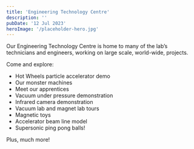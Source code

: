 ```yaml
---
title: 'Engineering Technology Centre'
description: ''
pubDate: '12 Jul 2023'
heroImage: '/placeholder-hero.jpg'
---
```


Our Engineering Technology Centre is home to many of the lab’s technicians and engineers, working on large scale, world-wide, projects.  

Come and explore: 
* Hot Wheels particle accelerator demo  
* Our monster machines  
* Meet our apprentices  
* Vacuum under pressure demonstration  
* Infrared camera demonstration 
* Vacuum lab and magnet lab tours  
* Magnetic toys  
* Accelerator beam line model 
* Supersonic ping pong balls! 

Plus, much more! 

